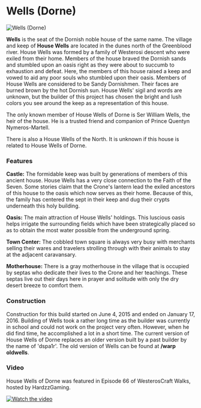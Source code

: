 

# Wells (Dorne)

<Image src="https://cdn.sanity.io/images/1as7cn02/production/8c7829332fea5d47f3ab4d46442c477cb1eaf994-1280x720.jpg?w=976&h=350&fit=crop&crop=center&auto=format" alt="Wells (Dorne)" width={976} height={350}  />

<ProjectDetails
  floatRight
  region="Dorne"
  house="House Wells (Dorne)"
  type="Castle"
  status="Completed"
  warp="/warp wells"
  projectLead="bEnPwEn"
  dateStarted="April 6, 2015"
  dateCompleted="April 6, 2015"
/>

**Wells** is the seat of the Dornish noble house of the same name. The village and keep of **House Wells** are located in the dunes north of the Greenblood river. House Wells was formed by a family of Westerosi descent who were exiled from their home. Members of the house braved the Dornish sands and stumbled upon an oasis right as they were about to succumb to exhaustion and defeat. Here, the members of this house raised a keep and vowed to aid any poor souls who stumbled upon their oasis. Members of House Wells are considered to be Sandy Dornishmen. Their faces are burned brown by the hot Dornish sun. House Wells' sigil and words are unknown, but the builder of this project has chosen the bright and lush colors you see around the keep as a representation of this house.

The only known member of House Wells of Dorne is Ser William Wells, the heir of the house. He is a trusted friend and companion of Prince Quentyn Nymeros-Martell.

There is also a House Wells of the North. It is unknown if this house is related to House Wells of Dorne.  


### Features

**Castle:** The formidable keep was built by generations of members of this ancient house. House Wells has a very close connection to the Faith of the Seven. Some stories claim that the Crone's lantern lead the exiled ancestors of this house to the oasis which now serves as their home. Because of this, the family has centered the sept in their keep and dug their crypts underneath this holy building.

**Oasis:** The main attraction of House Wells' holdings. This luscious oasis helps irrigate the surrounding fields which have been strategically placed so as to obtain the most water possible from the underground spring.

**Town Center:** The cobbled town square is always very busy with merchants selling their wares and travelers strolling through with their animals to stay at the adjacent caravansary.

**Motherhouse:** There is a gray motherhouse in the village that is occupied by septas who dedicate their lives to the Crone and her teachings. These septas live out their days here in prayer and solitude with only the dry desert breeze to comfort them.

### Construction

Construction for this build started on June 4, 2015 and ended on January 17, 2016. Building of Wells took a rather long time as the builder was currently in school and could not work on the project very often. However, when he did find time, he accomplished a lot in a short time. The current version of House Wells of Dorne replaces an older version built by a past builder by the name of 'dspa1r'. The old version of Wells can be found at **/warp oldwells**.

### Video

House Wells of Dorne was featured in Episode 66 of WesterosCraft Walks, hosted by HardzzGaming.


[![Watch the video](https://img.youtube.com/vi/EPSh_bc-Chw/0.jpg)](https://www.youtube.com/embed/EPSh_bc-Chw)